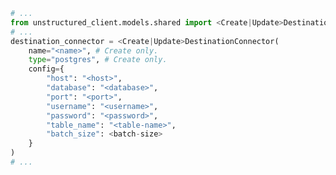 ```python Python SDK
# ...
from unstructured_client.models.shared import <Create|Update>DestinationConnector
# ...
destination_connector = <Create|Update>DestinationConnector(
    name="<name>", # Create only.
    type="postgres", # Create only.
    config={
        "host": "<host>",
        "database": "<database>",
        "port": "<port>",
        "username": "<username>",
        "password": "<password>",
        "table_name": "<table-name>",
        "batch_size": <batch-size>
    }
)
# ...
```